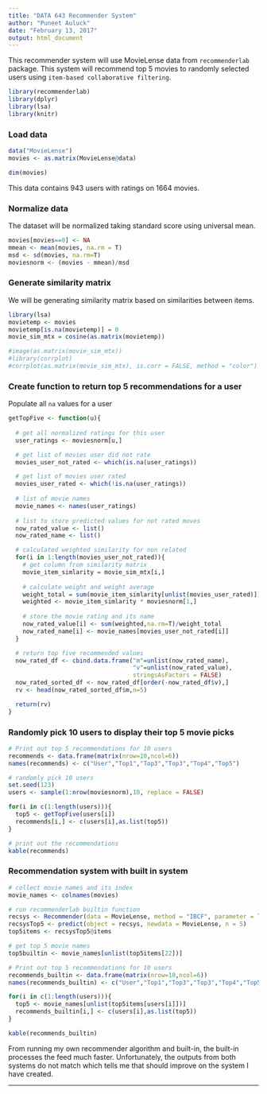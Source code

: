 ---
title: "DATA 643 Recommender System"
author: "Puneet Auluck"
date: "February 13, 2017"
output: html_document
---

This recommender system will use MovieLense data from `recommenderlab` package.  This system will recommend top 5 movies to randomly selected users using `item-based collaborative filtering`.


```{r, echo=FALSE}
library(recommenderlab)
library(dplyr)
library(lsa)
library(knitr)
```

### Load data

```{r}
data("MovieLense")
movies <- as.matrix(MovieLense@data)

dim(movies)

```

This data contains 943 users with ratings on 1664 movies.

### Normalize data

The dataset will be normalized taking standard score using universal mean.

```{r}
movies[movies==0] <- NA
mmean <- mean(movies, na.rm = T)
msd <- sd(movies, na.rm=T)
moviesnorm <- (movies - mmean)/msd

```

### Generate similarity matrix 

We will be generating similarity matrix based on similarities between items.

```{r}
library(lsa)
movietemp <- movies
movietemp[is.na(movietemp)] = 0
movie_sim_mtx = cosine(as.matrix(movietemp))

#image(as.matrix(movie_sim_mtx))
#library(corrplot)
#corrplot(as.matrix(movie_sim_mtx), is.corr = FALSE, method = "color")
```

### Create function to return top 5 recommendations for a user

Populate all `na` values for a user 

```{r}

getTopFive <- function(u){
  
  # get all normalized ratings for this user
  user_ratings <- moviesnorm[u,]

  # get list of movies user did not rate
  movies_user_not_rated <- which(is.na(user_ratings))

  # get list of movies user rated
  movies_user_rated <- which(!is.na(user_ratings))
  
  # list of movie names 
  movie_names <- names(user_ratings)
  
  # list to store predicted values for not rated moves
  now_rated_value <- list()
  now_rated_name <- list()

  # calculated weighted similarity for non related
  for(i in 1:length(movies_user_not_rated)){
    # get column from similarity matrix
    movie_item_simlarity = movie_sim_mtx[i,]
    
    # calculate weight and weight average
    weight_total = sum(movie_item_simlarity[unlist(movies_user_rated)])
    weighted <- movie_item_simlarity * moviesnorm[1,]
    
    # store the movie rating and its name
    now_rated_value[i] <- sum(weighted,na.rm=T)/weight_total
    now_rated_name[i] <- movie_names[movies_user_not_rated[i]]
  }

  # return top five recommended values
  now_rated_df <- cbind.data.frame("m"=unlist(now_rated_name),
                                   "v"=unlist(now_rated_value), 
                                   stringsAsFactors = FALSE)
  now_rated_sorted_df <- now_rated_df[order(-now_rated_df$v),] 
  rv <- head(now_rated_sorted_df$m,n=5)

  return(rv)
}


```

### Randomly pick 10 users to display their top 5 movie picks

```{r}
# Print out top 5 recommendations for 10 users
recommends <- data.frame(matrix(nrow=10,ncol=6))
names(recommends) <- c("User","Top1","Top3","Top3","Top4","Top5")

# randomly pick 10 users
set.seed(123)
users <- sample(1:nrow(moviesnorm),10, replace = FALSE)

for(i in c(1:length(users))){
  top5 <- getTopFive(users[i])
  recommends[i,] <- c(users[i],as.list(top5))
}

# print out the recommendations
kable(recommends)
```


### Recommendation system with built in system

```{r}
# collect movie names and its index
movie_names <- colnames(movies)

# run recommenderlab builtin function
recsys <- Recommender(data = MovieLense, method = "IBCF", parameter = list(method = "Cosine"))
recsysTop5 <- predict(object = recsys, newdata = MovieLense, n = 5)
top5items <- recsysTop5@items

# get top 5 movie names
top5builtin <- movie_names[unlist(top5items[22])]

# Print out top 5 recommendations for 10 users
recommends_builtin <- data.frame(matrix(nrow=10,ncol=6))
names(recommends_builtin) <- c("User","Top1","Top3","Top3","Top4","Top5")

for(i in c(1:length(users))){
  top5 <- movie_names[unlist(top5items[users[i]])]
  recommends_builtin[i,] <- c(users[i],as.list(top5))
}

kable(recommends_builtin)
```

From running my own recommender algorithm and built-in, the built-in processes the feed much faster.  Unfortunately, the outputs from both systems do not match which tells me that should improve on the system I have created.

***
